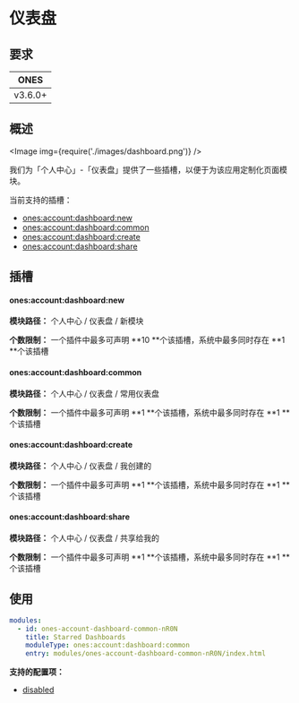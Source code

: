 
# 仪表盘

## 要求

|  ONES   |
| :-----: |
| v3.6.0+ |

## 概述

<Image img={require('./images/dashboard.png')} />

我们为「个人中心」-「仪表盘」提供了一些插槽，以便于为该应用定制化页面模块。

当前支持的插槽：

- [ones:account:dashboard:new](#onesaccountdashboardnew)
- [ones:account:dashboard:common](#onesaccountdashboardcommon)
- [ones:account:dashboard:create](#onesaccountdashboardcreate)
- [ones:account:dashboard:share](#onesaccountdashboardshare)

## 插槽

#### ones:account:dashboard:new

**模块路径：** 个人中心 / 仪表盘 / 新模块

**个数限制：** 一个插件中最多可声明 **10 **个该插槽，系统中最多同时存在 **1 **个该插槽

#### ones:account:dashboard:common

**模块路径：** 个人中心 / 仪表盘 / 常用仪表盘

**个数限制：** 一个插件中最多可声明 **1 **个该插槽，系统中最多同时存在 **1 **个该插槽

#### ones:account:dashboard:create

**模块路径：** 个人中心 / 仪表盘 / 我创建的

**个数限制：** 一个插件中最多可声明 **1 **个该插槽，系统中最多同时存在 **1 **个该插槽

#### ones:account:dashboard:share

**模块路径：** 个人中心 / 仪表盘 / 共享给我的

**个数限制：** 一个插件中最多可声明 **1 **个该插槽，系统中最多同时存在 **1 **个该插槽

## 使用

```yaml
modules:
  - id: ones-account-dashboard-common-nR0N
    title: Starred Dashboards
    moduleType: ones:account:dashboard:common
    entry: modules/ones-account-dashboard-common-nR0N/index.html
```

**支持的配置项：**

- [disabled](../../../../../reference/config/plugin.yaml#disabled)
